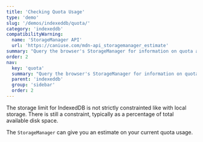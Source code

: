 ```yaml
---
title: 'Checking Quota Usage'
type: 'demo'
slug: '/demos/indexeddb/quota/'
category: 'indexeddb'
compatibilityWarning:
  name: 'StorageManager API'
  url: 'https://caniuse.com/mdn-api_storagemanager_estimate'
summary: "Query the browser's StorageManager for information on quota and usage of locally persisted data."
order: 2
nav:
  key: 'quota'
  summary: "Query the browser's StorageManager for information on quota and usage of locally persisted data."
  parent: 'indexeddb'
  group: 'sidebar'
  order: 2
---
```


The storage limit for IndexedDB is not strictly constrainted like with local storage. There is still a constraint,
typically as a percentage of total available disk space.

The `StorageManager` can give you an estimate on your current quota usage.
